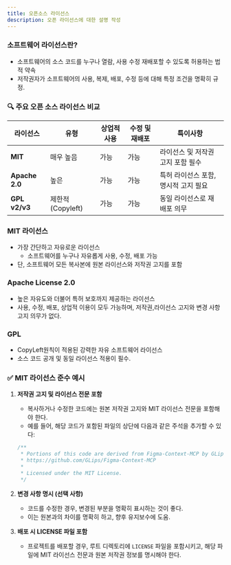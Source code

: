 ```yaml
---
title: 오픈소스 라이선스
description: 오픈 라이선스에 대한 설명 작성
---
```


### **소프트웨어 라이선스란?**

- 소프트웨어의 소스 코드를 누구나 열람, 사용 수정 재배포할 수 있도록 허용하는 법적 약속
- 저작권자가 소프트웨어의 사용, 복제, 배포, 수정 등에 대해 특정 조건을 명확히 규정.

### 🔍 주요 오픈 소스 라이선스 비교

| 라이선스       | 유형             | 상업적 사용 | 수정 및 재배포 | 특이사항                             |
| -------------- | ---------------- | ----------- | -------------- | ------------------------------------ |
| **MIT**        | 매우 높음        | 가능        | 가능           | 라이선스 및 저작권 고지 포함 필수    |
| **Apache 2.0** | 높은             | 가능        | 가능           | 특허 라이선스 포함, 명시적 고지 필요 |
| **GPL v2/v3**  | 제한적(Copyleft) | 가능        | 가능           | 동일 라이선스로 재배포 의무          |

### MIT 라이선스

- 가장 간단하고 자유로운 라이선스
  - 소프트웨어를 누구나 자유롭게 사용, 수정, 배포 가능
- 단, 소프트웨어 모든 복사본에 원본 라이선스와 저작권 고지를 포함

### Apache License 2.0

- 높은 자유도와 더불어 특허 보호까지 제공하는 라이선스
- 사용, 수정, 배포, 상업적 이용이 모두 가능하며, 저작권,라이선스 고지와 변경 사항 고지 의무가 없다.

### GPL

- CopyLeft원칙이 적용된 강력한 자유 소프트웨어 라이선스
- 소스 코드 공개 및 동일 라이선스 적용이 필수.

### ✅ MIT 라이선스 준수 예시

1. **저작권 고지 및 라이선스 전문 포함**

   - 복사하거나 수정한 코드에는 원본 저작권 고지와 MIT 라이선스 전문을 포함해야 한다.
   - 예를 들어, 해당 코드가 포함된 파일의 상단에 다음과 같은 주석을 추가할 수 있다:

   ```jsx
   /**
    * Portions of this code are derived from Figma-Context-MCP by GLips.
    * https://github.com/GLips/Figma-Context-MCP
    *
    * Licensed under the MIT License.
    */
   ```

2. **변경 사항 명시 (선택 사항)**
   - 코드를 수정한 경우, 변경된 부분을 명확히 표시하는 것이 좋다.
   - 이는 원본과의 차이를 명확히 하고, 향후 유지보수에 도움.
3. **배포 시 LICENSE 파일 포함**
   - 프로젝트를 배포할 경우, 루트 디렉토리에 `LICENSE` 파일을 포함시키고, 해당 파일에 MIT 라이선스 전문과 원본 저작권 정보를 명시해야 한다.
